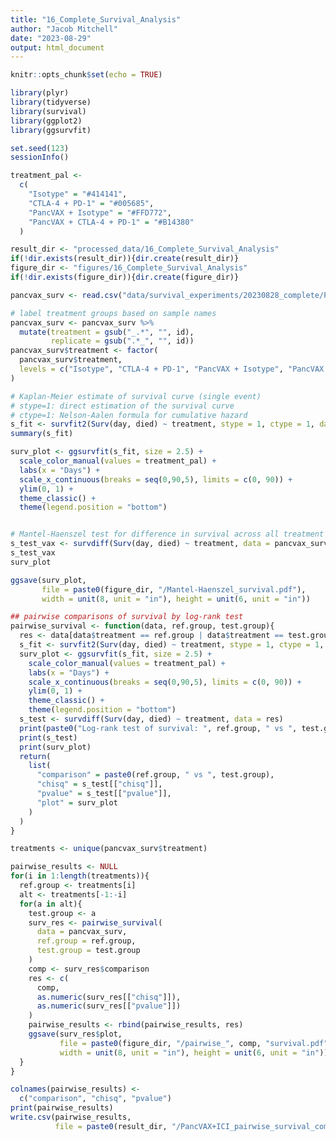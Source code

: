 ```yaml
---
title: "16_Complete_Survival_Analysis"
author: "Jacob Mitchell"
date: "2023-08-29"
output: html_document
---
```


```r
knitr::opts_chunk$set(echo = TRUE)
```

```r
library(plyr)
library(tidyverse)
library(survival)
library(ggplot2)
library(ggsurvfit)

set.seed(123)
sessionInfo()
```

```r
treatment_pal <-
  c(
    "Isotype" = "#414141", 
    "CTLA-4 + PD-1" = "#005685",
    "PancVAX + Isotype" = "#FFD772",
    "PancVAX + CTLA-4 + PD-1" = "#B14380"
  )
```

```r
result_dir <- "processed_data/16_Complete_Survival_Analysis"
if(!dir.exists(result_dir)){dir.create(result_dir)}
figure_dir <- "figures/16_Complete_Survival_Analysis"
if(!dir.exists(figure_dir)){dir.create(figure_dir)}
```

```r
pancvax_surv <- read.csv("data/survival_experiments/20230828_complete/PancVAX + ICI survival tidy.csv")
```

```r
# label treatment groups based on sample names
pancvax_surv <- pancvax_surv %>%
  mutate(treatment = gsub("_.*", "", id), 
         replicate = gsub(".*_", "", id))
pancvax_surv$treatment <- factor(
  pancvax_surv$treatment, 
  levels = c("Isotype", "CTLA-4 + PD-1", "PancVAX + Isotype", "PancVAX + CTLA-4 + PD-1")
)

# Kaplan-Meier estimate of survival curve (single event)
# stype=1: direct estimation of the survival curve
# ctype=1: Nelson-Aalen formula for cumulative hazard
s_fit <- survfit2(Surv(day, died) ~ treatment, stype = 1, ctype = 1, data = pancvax_surv)
summary(s_fit)

surv_plot <- ggsurvfit(s_fit, size = 2.5) + 
  scale_color_manual(values = treatment_pal) +
  labs(x = "Days") +
  scale_x_continuous(breaks = seq(0,90,5), limits = c(0, 90)) +
  ylim(0, 1) +
  theme_classic() +
  theme(legend.position = "bottom")


# Mantel-Haenszel test for difference in survival across all treatment groups
s_test_vax <- survdiff(Surv(day, died) ~ treatment, data = pancvax_surv)
s_test_vax
surv_plot

ggsave(surv_plot,
       file = paste0(figure_dir, "/Mantel-Haenszel_survival.pdf"),
       width = unit(8, unit = "in"), height = unit(6, unit = "in"))

## pairwise comparisons of survival by log-rank test
pairwise_survival <- function(data, ref.group, test.group){
  res <- data[data$treatment == ref.group | data$treatment == test.group,]
  s_fit <- survfit2(Surv(day, died) ~ treatment, stype = 1, ctype = 1, data = res)
  surv_plot <- ggsurvfit(s_fit, size = 2.5) + 
    scale_color_manual(values = treatment_pal) +
    labs(x = "Days") +
    scale_x_continuous(breaks = seq(0,90,5), limits = c(0, 90)) +
    ylim(0, 1) +
    theme_classic() +
    theme(legend.position = "bottom")
  s_test <- survdiff(Surv(day, died) ~ treatment, data = res)
  print(paste0("Log-rank test of survival: ", ref.group, " vs ", test.group))
  print(s_test)
  print(surv_plot)
  return(
    list(
      "comparison" = paste0(ref.group, " vs ", test.group),
      "chisq" = s_test[["chisq"]],
      "pvalue" = s_test[["pvalue"]],
      "plot" = surv_plot
    )
  )
}

treatments <- unique(pancvax_surv$treatment)

pairwise_results <- NULL
for(i in 1:length(treatments)){
  ref.group <- treatments[i]
  alt <- treatments[-1:-i]
  for(a in alt){
    test.group <- a
    surv_res <- pairwise_survival(
      data = pancvax_surv,
      ref.group = ref.group,
      test.group = test.group
    )
    comp <- surv_res$comparison
    res <- c(
      comp,
      as.numeric(surv_res[["chisq"]]),
      as.numeric(surv_res[["pvalue"]])
    )
    pairwise_results <- rbind(pairwise_results, res)
    ggsave(surv_res$plot,
           file = paste0(figure_dir, "/pairwise_", comp, "survival.pdf"),
           width = unit(8, unit = "in"), height = unit(6, unit = "in"))
  }
}

colnames(pairwise_results) <-
  c("comparison", "chisq", "pvalue")
print(pairwise_results)
write.csv(pairwise_results,
          file = paste0(result_dir, "/PancVAX+ICI_pairwise_survival_comparisons.csv"))
```

